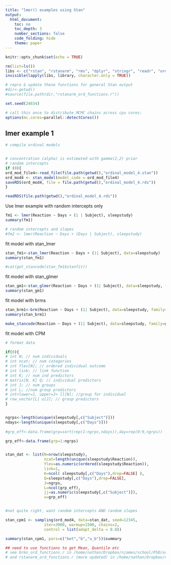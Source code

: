 ```yaml
---
title: "lmer() examples using Stan"
output:
  html_document:
    toc: no
    toc_depth: 3
    number_sections: false
    code_folding: hide
    theme: paper
---
```


<!-- 
file based on orm_ex_with_rstanarm.rmd in orise_ra > rstanarm folder 
modified to us more generic Stan code (still based on stan_polr)
in addition to stan_polr
-->

```r
knitr::opts_chunk$set(echo = TRUE)

rm(list=ls())
libs <- c("rstan", "rstanarm", "rms", "dplyr", "stringr", "readr", "ordinal", "MASS", "lme4")
invisible(lapply(libs, library, character.only = TRUE))

# repro & update these functions for general Stan output
#dir<-getwd()
#source(file.path(dir,"rstanarm_ord_functions.r"))

set.seed(24834)

# call this once to distribute MCMC chains across cpu cores:
options(mc.cores=parallel::detectCores())
```

## lmer example 1

```r
# compile ordinal models


# concentration (alpha) is estimated with gamma(2,2) prior
# random intercepts
if (0){
ord_mod_file4<-read_file(file.path(getwd(),"ordinal_model_4.stan"))
ord_mod4 <- stan_model(model_code = ord_mod_file4)
saveRDS(ord_mod4, file = file.path(getwd(),"ordinal_model_4.rds"))
}

readRDS(file.path(getwd(),"ordinal_model_4.rds"))
```

Use lmer example with random intercepts only

```r
fm1 <- lmer(Reaction ~ Days + (1 | Subject), sleepstudy)
summary(fm1)

# random intercepts and slopes
#fm2 <- lmer(Reaction ~ Days + (Days | Subject), sleepstudy)
```

fit model with stan_lmer

```r
stan_fm1<-stan_lmer(Reaction ~ Days + (1| Subject), data=sleepstudy)
summary(stan_fm1)
```


```r
#cat(get_stancode(stan_fm1$stanfit))
```


fit model with stan_glmer

```r
stan_gm1<-stan_glmer(Reaction ~ Days + (1| Subject), data=sleepstudy, family=gaussian)
summary(stan_gm1)
```



fit model with brms

```r
stan_brm1<-brm(Reaction ~ Days + (1| Subject), data=sleepstudy, family=gaussian)
summary(stan_brm1)
```

```r
make_stancode(Reaction ~ Days + (1| Subject), data=sleepstudy, family=gaussian)
```


fit model with CPM

```r

# format data

if(0){
# int N; // num individuals
# int ncat; // num categories
# int Ylev[N]; // ordered individual outcome
# int link; // link function
# int K; // num ind predictors
# matrix[N, K] Q; // individual predictors
# int J; // num groups
# int L; //num group predictors
# int<lower=1, upper=J> ll[N]; //group for individual
# row_vector[L] u[J]; // group predictors
}


ngrps<-length(unique(sleepstudy[,c("Subject")]))
ndays<-length(unique(sleepstudy[,c("Days")]))
  
#grp_eff<-data.frame(grp=sort(rep(1:ngrps,ndays)),day=rep(0:9,ngrps))

grp_eff<-data.frame(grp=1:ngrps)


stan_dat <- list(N=nrow(sleepstudy),
                 ncat=length(unique(sleepstudy$Reaction)),
                 Ylev=as.numeric(ordered(sleepstudy$Reaction)),
                 link=1,
                 K=ncol( sleepstudy[,c("Days"),drop=FALSE] ),
                 Q=sleepstudy[,c("Days"),drop=FALSE],
                 J=ngrps,
                 L=ncol(grp_eff),
                 jj=as.numeric(sleepstudy[,c("Subject")]),
                 u=grp_eff)


#not quite right, want random intercepts AND random slopes

stan_cpm1 <- sampling(ord_mod4, data=stan_dat, seed=12345, 
                 iter=3000, warmup=1500, chains=2,
                 control = list(adapt_delta = 0.8))

summary(stan_cpm1, pars=c("bet","b","u_b"))$summary

## need to use functions to get Mean, Quantile etc
# see brms_ord_functions.r in /home/nathan/Dropbox/njames/school/PhD/orise_ra/brms 
# and rstanarm_ord_functions.r (more updated) in /home/nathan/Dropbox/njames/school/PhD/orise_ra/rstanarm
```